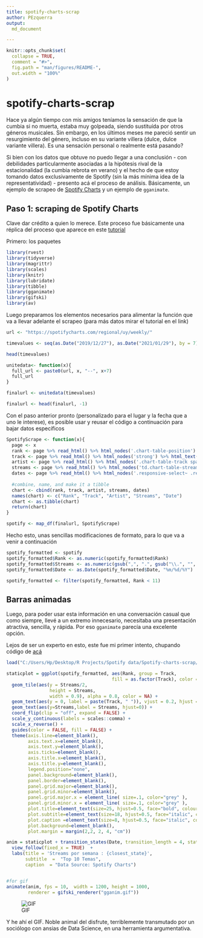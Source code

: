 ```yaml
---
title: spotify-charts-scrap
author: PEzquerra
output: 
  md_document

---
```


```r
knitr::opts_chunk$set(
  collapse = TRUE,
  comment = "#>",
  fig.path = "man/figures/README-",
  out.width = "100%"
)
```

# spotify-charts-scrap

Hace ya algún tiempo con mis amigos teníamos la sensación de que la cumbia si no muerta, estaba muy golpeada, siendo sustituída por otros géneros musicales. Sin embargo, en los últimos meses me pareció sentir un resurgimiento del género, incluso en su variante villera (dulce, dulce variante villera). Es una sensación personal o realmente está pasando?

Si bien con los datos que obtuve no puedo llegar a una conclusión - con debilidades particularmente asociadas a la hipótesis rival de la estacionalidad (la cumbia rebrota en verano) y el hecho de que estoy tomando datos exclusivamente de Spotify (sin la más mínima idea de la representatividad) - presento acá el proceso de análisis. Básicamente, un ejemplo de scrapeo de [Spotify Charts](https://spotifycharts.com/regional) y un ejemplo de `gganimate`.

## Paso 1: scraping de Spotify Charts

Clave dar crédito a quien lo merece. Este proceso fue básicamente una réplica del proceso que aparece en este [tutorial](https://datacritics.com/2018/03/20/scrape-it-yourself-spotify-charts/)

Primero: los paquetes
``` r
library(rvest)
library(tidyverse)
library(magrittr)
library(scales)
library(knitr)
library(lubridate)
library(tibble)
library(gganimate)
library(gifski)
library(av)
```

Luego preparamos los elementos necesarios para alimentar la función que va a llevar adelante el scrapeo (para más datos mirar el tutorial en el link)

```r
url <- "https://spotifycharts.com/regional/uy/weekly/"

timevalues <- seq(as.Date("2019/12/27"), as.Date("2021/01/29"), by = 7)

head(timevalues)

unitedata<- function(x){
  full_url <- paste0(url, x, "--", x+7)
  full_url
}

finalurl <- unitedata(timevalues)

finalurl <- head(finalurl, -1)
```

Con el paso anterior pronto (personalizado para el lugar y la fecha que a uno le interese), es posible usar y reusar el código a continuación para bajar datos específicos

```r
SpotifyScrape <- function(x){
  page <- x
  rank <- page %>% read_html() %>% html_nodes('.chart-table-position') %>% html_text() %>% as.data.frame()
  track <- page %>% read_html() %>% html_nodes('strong') %>% html_text() %>% as.data.frame()
  artist <- page %>% read_html() %>% html_nodes('.chart-table-track span') %>% html_text() %>% as.data.frame()
  streams <- page %>% read_html() %>% html_nodes('td.chart-table-streams') %>% html_text() %>% as.data.frame()
  dates <- page %>% read_html() %>% html_nodes('.responsive-select~ .responsive-select+ .responsive-select .responsive-select-value') %>% html_text() %>% as.data.frame()
  
  #combine, name, and make it a tibble
  chart <- cbind(rank, track, artist, streams, dates)
  names(chart) <- c("Rank", "Track", "Artist", "Streams", "Date")
  chart <- as.tibble(chart)
  return(chart)
}

spotify <- map_df(finalurl, SpotifyScrape)
```

Hecho esto, unas sencillas modificaciones de formato, para lo que va a venir a continuación

```r
spotify_formatted <- spotify
spotify_formatted$Rank <- as.numeric(spotify_formatted$Rank)
spotify_formatted$Streams <- as.numeric(gsub(",", ".", gsub("\\.", "", spotify_formatted$Streams)))
spotify_formatted$Date <- as.Date(spotify_formatted$Date, "%m/%d/%Y")

spotify_formatted <- filter(spotify_formatted, Rank < 11)
```

## Barras animadas

Luego, para poder usar esta información en una conversación casual que como siempre, llevé a un extremo innecesario, necesitaba una presentación atractiva, sencilla, y rápida. Por eso `gganimate` parecía una excelente opción.

Lejos de ser un experto en esto, este fue mi primer intento, chupando código de [acá](https://github.com/amrrs/animated_bar_charts_in_R/blob/master/README.md)

```r
load("C:/Users/Hp/Desktop/R Projects/Spotify data/Spotify-charts-scrap/.RData")
```
```r
staticplot = ggplot(spotify_formatted, aes(Rank, group = Track, 
                                       fill = as.factor(Track), color = as.factor(Track))) +
  geom_tile(aes(y = Streams/2,
                height = Streams,
                width = 0.9), alpha = 0.8, color = NA) +
  geom_text(aes(y = 0, label = paste(Track, " ")), vjust = 0.2, hjust = 1) +
  geom_text(aes(y=Streams,label = Streams, hjust=0)) +
  coord_flip(clip = "off", expand = FALSE) +
  scale_y_continuous(labels = scales::comma) +
  scale_x_reverse() +
  guides(color = FALSE, fill = FALSE) +
  theme(axis.line=element_blank(),
        axis.text.x=element_blank(),
        axis.text.y=element_blank(),
        axis.ticks=element_blank(),
        axis.title.x=element_blank(),
        axis.title.y=element_blank(),
        legend.position="none",
        panel.background=element_blank(),
        panel.border=element_blank(),
        panel.grid.major=element_blank(),
        panel.grid.minor=element_blank(),
        panel.grid.major.x = element_line( size=.1, color="grey" ),
        panel.grid.minor.x = element_line( size=.1, color="grey" ),
        plot.title=element_text(size=25, hjust=0.5, face="bold", colour="grey", vjust=-1),
        plot.subtitle=element_text(size=18, hjust=0.5, face="italic", color="grey"),
        plot.caption =element_text(size=8, hjust=0.5, face="italic", color="grey"),
        plot.background=element_blank(),
        plot.margin = margin(2,2, 2, 4, "cm"))

anim = staticplot + transition_states(Date, transition_length = 4, state_length = 1) +
  view_follow(fixed_x = TRUE)  +
  labs(title = 'Streams por semana : {closest_state}',  
       subtitle  =  "Top 10 Temas",
       caption  = "Data Source: Spotify Charts")


#for gif
animate(anim, fps = 10,  width = 1200, height = 1000, 
        renderer = gifski_renderer("gganim.gif"))
```

![GIF](gganim.gif)

Y he ahí el GIF. Noble animal del disfrute, terriblemente transmutado por un sociólogo con ansias de Data Science, en una herramienta argumentativa.

